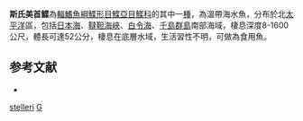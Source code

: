 {{Speciesbox
| taxon = Glyptocephalus stelleri
| binomial_authority = [[Schmidt|Schmidt]], 1904
| image = Glyptocephalus stelleri южных Курильских островов слепая сторона.JPG
| image_caption = 斯氏美首鰈
| status = NE
| status_system = IUCN3.1
| synonyms = *''Microstomus stelleri'', <small>Schmidt, 1904</small>
*''Glyptocephalus ostroumowi'', <small>Pavlenko, 1910</small>
*''Glyptocephalus sasae'', <small>Snyder, 1911</small>
*''Microstomus hireguro'', <small>Tanaka, 1916</small>
}}

'''斯氏美首鰈'''為[[輻鰭魚綱|輻鰭魚綱]][[鰈形目|鰈形目]][[鰈亞目|鰈亞目]][[鰈科|鰈科]]的其中一[[種|種]]，為溫帶海水魚，分布於北[[太平洋|太平洋]]區，包括[[日本海|日本海]]、[[韃靼海峽|韃靼海峽]]、[[白令海|白令海]]、[[千島群島|千島群島]]南部海域，棲息深度8-1600公尺，體長可達52公分，棲息在底層水域，生活習性不明，可做為食用魚。

== 参考文献 ==
*{{FishBase_species|genus=Glyptocephalus|species=stelleri |year=2014|month=3}}

{{魚類小作品}}
{{Taxonbar}}
[[Category:美首鰈屬|stelleri]]
[[Category:1904年描述的魚類|G]]